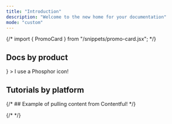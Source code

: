 ```yaml
---
title: "Introduction"
description: "Welcome to the new home for your documentation"
mode: "custom"
---
```


{/* import { PromoCard } from "/snippets/promo-card.jsx"; */}

<div class="wrapper">
<HeroBanner />

## Docs by product

<CardGroup cols={3}>
    <Card title="Personalization" href="/"
      icon={  <svg xmlns="http://www.w3.org/2000/svg" viewBox="0 0 256 256" {...props}>
    <path fill="none" d="M0 0h256v256H0z" />
    <path
      fill="none"
      stroke="currentColor"
      strokeLinecap="round"
      strokeLinejoin="round"
      strokeWidth={16}
      d="M216 112c0 48.6-56 120-88 120s-88-71.4-88-120a88 88 0 0 1 176 0Z"
    />
    <path
      fill="none"
      stroke="currentColor"
      strokeLinecap="round"
      strokeLinejoin="round"
      strokeWidth={16}
      d="M104 144h0a32 32 0 0 1-32-32h0a8 8 0 0 1 8-8h0a32 32 0 0 1 32 32h0a8 8 0 0 1-8 8ZM176 104h0a8 8 0 0 1 8 8v0a32 32 0 0 1-32 32h0a8 8 0 0 1-8-8v0a32 32 0 0 1 32-32ZM112 184h32"
    />
  </svg>}
    >
      I use a Phosphor icon!
    </Card>
    <Card title="Studio" href="/" />
    <Card title="Extensibility" href="/webhooks" />
</CardGroup>

## Tutorials by platform

<CardGroup cols={4}>
    <Card title="Next.js" href="/" />
    <Card title="GraphQL" href="/" />
    <Card title="Deploy with Vercel" href="/" />
    <Card title="React" href="/" />
</CardGroup>

{/* ## Example of pulling content from Contentful! */}

{/* <PromoCard /> */}

</div>